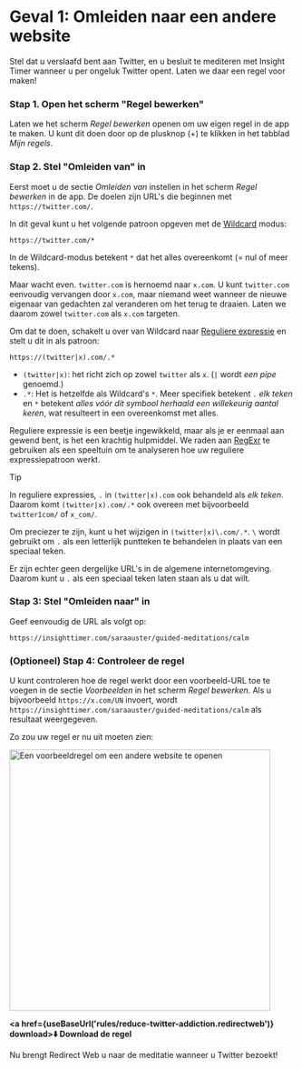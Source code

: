 
# Geval 1: Omleiden naar een andere website

Stel dat u verslaafd bent aan Twitter, en u besluit te mediteren met Insight Timer wanneer u per ongeluk Twitter opent. Laten we daar een regel voor maken!

### Stap 1. Open het scherm "Regel bewerken"

Laten we het scherm *Regel bewerken* openen om uw eigen regel in de app te maken. U kunt dit doen door op de plusknop (+) te klikken in het tabblad *Mijn regels*.

### Stap 2. Stel "Omleiden van" in

Eerst moet u de sectie *Omleiden van* instellen in het scherm *Regel bewerken* in de app. De doelen zijn URL's die beginnen met `https://twitter.com/`.

In dit geval kunt u het volgende patroon opgeven met de [Wildcard](rule-settings#url-pattern-wildcard) modus:

```
https://twitter.com/*
```

In de Wildcard-modus betekent `*` dat het alles overeenkomt (= nul of meer tekens).

Maar wacht even. `twitter.com` is hernoemd naar `x.com`. U kunt `twitter.com` eenvoudig vervangen door `x.com`, maar niemand weet wanneer de nieuwe eigenaar van gedachten zal veranderen om het terug te draaien. Laten we daarom zowel `twitter.com` als `x.com` targeten.

Om dat te doen, schakelt u over van Wildcard naar [Reguliere expressie](rule-settings#url-pattern-regular-expression) en stelt u dit in als patroon:

```
https://(twitter|x).com/.*
```

* `(twitter|x)`: het richt zich op zowel `twitter` als `x`. (`|` wordt *een pipe* genoemd.)
* `.*`: Het is hetzelfde als Wildcard's `*`. Meer specifiek betekent `.` *elk teken* en `*` betekent *alles vóór dit symbool herhaald een willekeurig aantal keren*, wat resulteert in een overeenkomst met alles.

Reguliere expressie is een beetje ingewikkeld, maar als je er eenmaal aan gewend bent, is het een krachtig hulpmiddel. We raden aan [RegExr](https://regexr.com) te gebruiken als een speeltuin om te analyseren hoe uw reguliere expressiepatroon werkt.

> [!TIP]
> In reguliere expressies, `.` in `(twitter|x).com` ook behandeld als *elk teken*. Daarom komt `(twitter|x).com/.*` ook overeen met bijvoorbeeld `twitter1com/` of `x_com/`.
> 
> Om preciezer te zijn, kunt u het wijzigen in `(twitter|x)\.com/.*`. `\` wordt gebruikt om `.` als een letterlijk puntteken te behandelen in plaats van een speciaal teken.
> 
> Er zijn echter geen dergelijke URL's in de algemene internetomgeving. Daarom kunt u `.` als een speciaal teken laten staan als u dat wilt.

### Stap 3: Stel "Omleiden naar" in

Geef eenvoudig de URL als volgt op:

```
https://insighttimer.com/saraauster/guided-meditations/calm
```

### (Optioneel) Stap 4: Controleer de regel

U kunt controleren hoe de regel werkt door een voorbeeld-URL toe te voegen in de sectie *Voorbeelden* in het scherm *Regel bewerken*. Als u bijvoorbeeld `https://x.com/UN` invoert, wordt `https://insighttimer.com/saraauster/guided-meditations/calm` als resultaat weergegeven.

Zo zou uw regel er nu uit moeten zien:

<Image src={RuleCreationOpenAnotherWebsiteRulePreview} alt="Een voorbeeldregel om een andere website te openen" height="460" hasRoundedCorners hasShadow />

**<a href={useBaseUrl('rules/reduce-twitter-addiction.redirectweb')} download>⬇️ Download de regel</a>**

Nu brengt Redirect Web u naar de meditatie wanneer u Twitter bezoekt!
